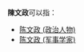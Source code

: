 '''陳文政'''可以指：
* [[陈文政_(政治人物)|陈文政 (政治人物)]]
* [[陈文政_(军事学家)|陈文政 (军事学家)]]

{{disambig|cat=三字陳姓人名消歧義|wen}}